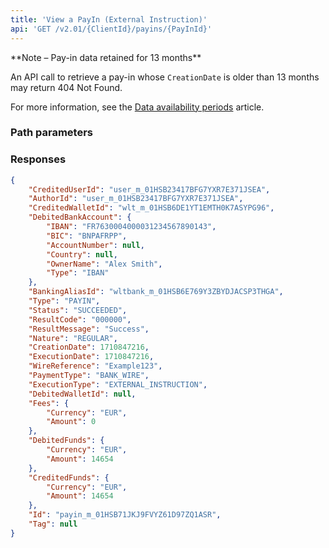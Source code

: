 ```yaml
---
title: 'View a PayIn (External Instruction)'  
api: 'GET /v2.01/{ClientId}/payins/{PayInId}'  
---
```




<Note>
**Note – Pay-in data retained for 13 months**

An API call to retrieve a pay-in whose `CreationDate` is older than 13 months may return 404 Not Found.

For more information, see the <a href="/api-reference/overview/data-availability-periods">Data availability periods</a> article.
</Note>

### Path parameters  

<PayInId />  

### Responses  

<AccordionGroup><Accordion title="200 - Response parameters">  

<CreditedUserIdResponse />  

<AuthorIdResponse />  

<CreditedWalletIdResponse />  

<DebitedBankAccountResponse />  

<BankingAliasIdResponse />  

<TypeResponse />  

<Status2Response />  

<ResultCodeResponse />  

<ResultMessageResponse />  

<NatureResponse />  

<CreationDateResponse />  

<ExecutionDateResponse />  

<WireReference1Response />  

<PaymentType2Response />  

<ExecutionTypeResponse />  

<DebitedWalletId1Response />  

<Fees4Response />  

<DebitedFunds7Response />  

<CreditedFunds5Response />  

<IdResponse />  

<Tag2Response /></Accordion></AccordionGroup>  

<ResponseExample>  

```json 200  
{
    "CreditedUserId": "user_m_01HSB23417BFG7YXR7E371JSEA",
    "AuthorId": "user_m_01HSB23417BFG7YXR7E371JSEA",
    "CreditedWalletId": "wlt_m_01HSB6DE1YT1EMTH0K7ASYPG96",
    "DebitedBankAccount": {
        "IBAN": "FR7630004000031234567890143",
        "BIC": "BNPAFRPP",
        "AccountNumber": null,
        "Country": null,
        "OwnerName": "Alex Smith",
        "Type": "IBAN"
    },
    "BankingAliasId": "wltbank_m_01HSB6E769Y3ZBYDJACSP3THGA",
    "Type": "PAYIN",
    "Status": "SUCCEEDED",
    "ResultCode": "000000",
    "ResultMessage": "Success",
    "Nature": "REGULAR",
    "CreationDate": 1710847216,
    "ExecutionDate": 1710847216,
    "WireReference": "Example123",
    "PaymentType": "BANK_WIRE",
    "ExecutionType": "EXTERNAL_INSTRUCTION",
    "DebitedWalletId": null,
    "Fees": {
        "Currency": "EUR",
        "Amount": 0
    },
    "DebitedFunds": {
        "Currency": "EUR",
        "Amount": 14654
    },
    "CreditedFunds": {
        "Currency": "EUR",
        "Amount": 14654
    },
    "Id": "payin_m_01HSB71JKJ9FVYZ61D97ZQ1ASR",
    "Tag": null
}
 ```  

</ResponseExample>  

<RequestExample>  
    <PhpViewPayin />
    <NodeViewPayin />
    <RubyViewPayin />
    <JavaViewPayin />
    <PythonViewPayin />
    <NetViewPayin />
</RequestExample>
